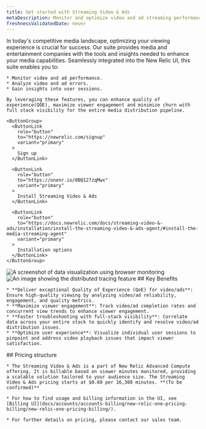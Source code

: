 ```yaml
---
title: Get started with Streaming Video & Ads
metaDescription: Monitor and optimize video and ad streaming performance with intelligent insights into quality of experience metrics. 
freshnessValidatedDate: never
---
```


<SideBySide>
  <Side>
    In today's competitive media landscape, optimizing your viewing experience is crucial for success. Our <InlinePopover type="Streaming Video & Ads"/> suite provides media and entertainment companies with the tools and insights needed to enhance your media capabilities. Seamlessly integrated into the New Relic UI, this suite enables you to:

    * Monitor video and ad performance.
    * Analyze video and ad errors.
    * Gain insights into user sessions.

    By leveraging these features, you can enhance quality of experience(QOE), maximize viewer engagement and minimize churn with full stack visibility for the entire media distribution pipeline.

    <ButtonGroup>
      <ButtonLink
        role="button"
        to="https://newrelic.com/signup"
        variant="primary"
      >
        Sign up
      </ButtonLink>

      <ButtonLink
        role="button"
        to="https://onenr.io/0BQ127zqMwx"
        variant="primary"
      >
        Install Streaming Video & Ads
      </ButtonLink>

      <ButtonLink
        role="button"
        to="https://docs.newrelic.com/docs/streaming-video-&-ads/installation/install-the-streaming-video-&-ads-agent/#install-the-media-streaming-agent"
        variant="primary"
      >
        Installation options
      </ButtonLink>
    </ButtonGroup>
  </Side>

  <Side>
    <img
      title="Visualizing data"
      alt="A screenshot of data visualization using browser monitoring"
      src="/images/browser_screenshot-crop_data-visualize.webp"
    />
  </Side>
</SideBySide>

<SideBySide>
  <Side>
    <img
      title="Real User Monitoring with New Relic"
      alt="An image showing the distributed tracing feature"
      src="/images/browser_screenshot-crop_distributed-tracing.webp"
    />
  </Side>

  <Side>
    ## Key Benefits

    * **Deliver exceptional Quality of Experience (QoE) for video/ads**: Ensure high-quality viewing by analyzing video/ad reliability, engagement, and quality metrics.
    * **Maximize viewer engagement**: Track video/ad completion rates and concurrent view trends to enhance viewer engagement.
    * **Faster troubleshooting with full-stack visibility**: Correlate data across your entire stack to quickly identify and resolve video/ad distribution issues.
    * **Optimize user experience**: Visualize individual user sessions to pinpoint and address video playback issues that impact viewer satisfaction.
  </Side>
</SideBySide>

<SideBySide>
  <Side>
    ## Pricing structure

    * The Streaming Video & Ads is a part of New Relic Advanced Compute offering. It is billable based on viewer minutes monitored, providing a scalable solution tailored to your audience size. The Streaming Video & Ads pricing starts at $0.60 per 16,308 minutes. **(To be confirmed)**

    * For how to find usage and billing information in the UI, see [Billing UI](docs/accounts/accounts-billing/new-relic-one-pricing-billing/new-relic-one-pricing-billing/).
    
    * For further details on pricing, please contact our sales team.
  </Side>
</SideBySide>

